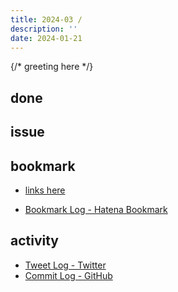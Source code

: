 ```yaml
---
title: 2024-03 / 
description: ''
date: 2024-01-21
---
```


{/* greeting here */}

## done

### 

## issue

### 

## bookmark

- [links here]()


- [Bookmark Log - Hatena Bookmark](https://b.hatena.ne.jp/Ryo_K/bookmark)

## activity

<Tweet tweetLink="" />
<Instagram instagramId="" />
<YouTube youTubeId="" />

- [Tweet Log - Twitter](https://twitter.com/search?q=(from%3Alegnoh)%20until%3A2024-01-21%20since%3A2024-01-15%20-filter%3Areplies&src=typed_query)
- [Commit Log - GitHub](https://github.com/legnoh?tab=overview&from=2024-01-15&to=2024-01-21)

